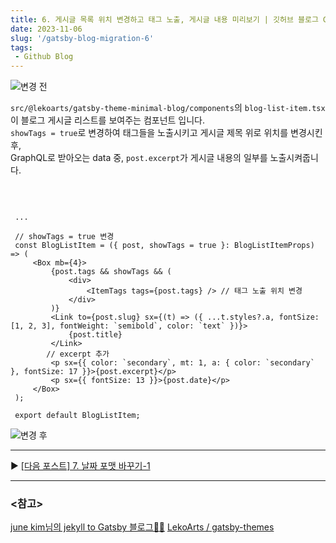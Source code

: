 ```yaml
---
title: 6. 게시글 목록 위치 변경하고 태그 노출, 게시글 내용 미리보기 | 깃허브 블로그 Gatsby 'minimal-blog' 테마로 마이그레이션 하기
date: 2023-11-06
slug: '/gatsby-blog-migration-6'
tags:
 - Github Blog
---
```


![변경 전](./list_bf.png)

`src/@lekoarts/gatsby-theme-minimal-blog/components`의 `blog-list-item.tsx`이 블로그 게시글 리스트를 보여주는 컴포넌트 입니다.  
 `showTags = true`로 변경하여 태그들을 노출시키고 게시글 제목 위로 위치를 변경시킨 후,  
 GraphQL로 받아오는 data 중, `post.excerpt`가 게시글 내용의 일부를 노출시켜줍니다.

<br />

```tsx title="src/@lekoarts/gatsby-theme-minimal-blog/components/blog-list-item.tsx" highlight=3-4,6-10,14-15

 ...

 // showTags = true 변경
 const BlogListItem = ({ post, showTags = true }: BlogListItemProps) => (
     <Box mb={4}>
         {post.tags && showTags && (
             <div>
                 <ItemTags tags={post.tags} /> // 태그 노출 위치 변경
             </div>
         )}
         <Link to={post.slug} sx={(t) => ({ ...t.styles?.a, fontSize: [1, 2, 3], fontWeight: `semibold`, color: `text` })}>
             {post.title}
         </Link>
        // excerpt 추가
         <p sx={{ color: `secondary`, mt: 1, a: { color: `secondary` }, fontSize: 17 }}>{post.excerpt}</p>
         <p sx={{ fontSize: 13 }}>{post.date}</p>
     </Box>
 );

 export default BlogListItem;
```

![변경 후](./list_at.png)

---

▶️ [[다음 포스트] 7. 날짜 포맷 바꾸기-1](/gatsby-blog-migration-7)

---

### \<참고>

[june kim님의 jekyll to Gatsby 블로그👩‍🔧](https://juneyr.dev/jekyll-to-gatsby-%EB%B8%94%EB%A1%9C%EA%B7%B8-%F0%9F%91%A9%E2%80%8D%F0%9F%94%A7)
[LekoArts / gatsby-themes](https://github.com/LekoArts/gatsby-themes/tree/main/themes/gatsby-theme-minimal-blog)
